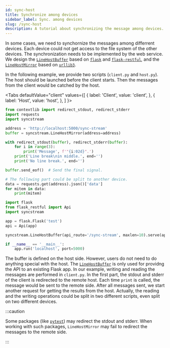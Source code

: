 ```yaml
---
id: sync-host
title: Synchronize among devices
sidebar_label: Sync. among devices
slug: /sync-host
description: A tutorial about synchronizing the message among devices.
---
```




In some cases, we need to synchornize the messages among differrent devices. Each device could not get access to the file system of the other devices. The synchronization needs to be implemented by the web service. We design the [`LineHostBuffer`](../apis/host/LineHostBuffer.mdx) based on [`flask`<IconExternalLink/>][doc-flask] and [`flask-restful`<IconExternalLink/>][doc-flask-restful], and the [`LineHostMirror`](../apis/host/LineHostMirror.mdx) based on [`urllib3`<IconExternalLink/>][doc-urllib3].

In the following example, we provide two scripts (`client.py` and `host.py`). The host should be launched before the client starts. Then the messages from the client would be catched by the host.

<Tabs
  defaultValue="client"
  values={[
    { label: 'Client', value: 'client', },
    { label: 'Host', value: 'host', },
  ]
}>

<TabItem value="client">

```python {6,8,14,17} title="client.py"
from contextlib import redirect_stdout, redirect_stderr
import requests
import syncstream

address = 'http://localhost:5000/sync-stream'
buffer = syncstream.LineHostMirror(address=address)

with redirect_stdout(buffer), redirect_stderr(buffer):
    for i in range(3):
        print('Message', f'"{i:02d}".')
    print('Line break\nin middle.', end='')
    print('No line break.', end='')

buffer.send_eof()  # Send the final signal.

# The following part could be split to another device.
data = requests.get(address).json()['data']
for mitem in data:
    print(mitem)
```

</TabItem>

<TabItem value="host">

```python {8} title="host.py"
import flask
from flask_restful import Api
import syncstream

app = flask.Flask('test')
api = Api(app)

syncstream.LineHostBuffer(api_route='/sync-stream', maxlen=10).serve(api)

if __name__ == '__main__':
    app.run('localhost', port=5000)
```

</TabItem>

</Tabs>

The buffer is defined on the host side. However, users do not need to do anything special with the host. The [`LineHostBuffer`](../apis/host/LineHostBuffer.mdx) is only used for providng the API to an existing Flask app. In our example, writing and reading the messages are performed in `client.py`. In the first part, the stdout and stderr of the client is redirected to the remote host. Each time `print` is called, the message would be sent to the remote side. After all messages sent, we start another request for getting the results from the host. Actually, the reading and the writing operations could be split in two different scripts, even split on two different devices.

:::caution

Some packages (like [`pytest`<IconExternalLink/>][link-pytest]) may redirect the stdout and stderr. When working with such packages, `LineHostMirror` may fail to redirect the messages to the remote side.

:::

[doc-flask]: https://flask.palletsprojects.com/en/2.0.x/ "Flask"
[doc-flask-restful]: https://flask-restful.readthedocs.io/en/latest/index.html "Flask-RESTful"
[doc-urllib3]: https://urllib3.readthedocs.io/en/latest/index.html "urllib3"
[link-pytest]: https://docs.pytest.org/ "pytest"

